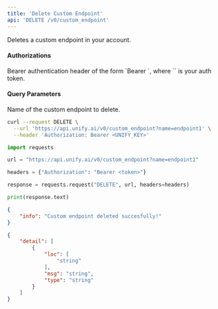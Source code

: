 ```yaml
---
title: 'Delete Custom Endpoint'
api: 'DELETE /v0/custom_endpoint'
---
```

Deletes a custom endpoint in your account.

#### Authorizations

<ParamField header="Authorization" type="string" required="true">
  Bearer authentication header of the form `Bearer <token>`, where `<token>` is your auth token.
</ParamField>

#### Query Parameters

<ParamField query="name" type="string" required="true">
Name of the custom endpoint to delete.
</ParamField>

<RequestExample>

```bash cURL
curl --request DELETE \
  --url 'https://api.unify.ai/v0/custom_endpoint?name=endpoint1' \
  --header 'Authorization: Bearer <UNIFY_KEY>'
```

```python Python
import requests

url = "https://api.unify.ai/v0/custom_endpoint?name=endpoint1"

headers = {"Authorization": "Bearer <token>"}

response = requests.request("DELETE", url, headers=headers)

print(response.text)
```

</RequestExample>
<ResponseExample>

```json 200
{
    "info": "Custom endpoint deleted succesfully!"
}
```

```json 422
{
    "detail": [
        {
            "loc": [
                "string"
            ],
            "msg": "string",
            "type": "string"
        }
    ]
}
```

</ResponseExample>
